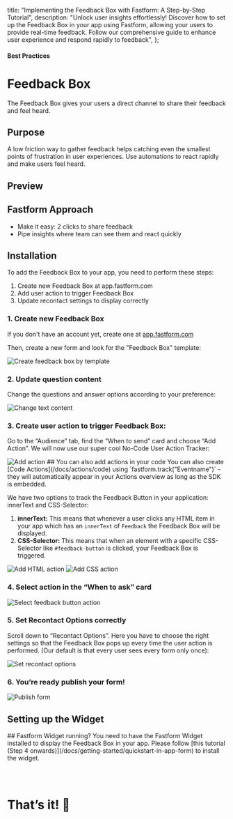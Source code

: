 

  title: "Implementing the Feedback Box with Fastform: A Step-by-Step Tutorial",
  description: "Unlock user insights effortlessly! Discover how to set up the Feedback Box in your app using Fastform, allowing your users to provide real-time feedback. Follow our comprehensive guide to enhance user experience and respond rapidly to feedback",
};

#### Best Practices

# Feedback Box

The Feedback Box gives your users a direct channel to share their feedback and feel heard.

## Purpose

A low friction way to gather feedback helps catching even the smallest points of frustration in user experiences. Use automations to react rapidly and make users feel heard.

## Preview

<DemoPreview template="Feedback Box" />

## Fastform Approach

- Make it easy: 2 clicks to share feedback
- Pipe insights where team can see them and react quickly

## Installation

To add the Feedback Box to your app, you need to perform these steps:

1. Create new Feedback Box at app.fastform.com
2. Add user action to trigger Feedback Box
3. Update recontact settings to display correctly

### 1. Create new Feedback Box

If you don't have an account yet, create one at [app.fastform.com](https://app.fastform.com/auth/signup)

Then, create a new form and look for the "Feedback Box" template:

<Image
  src={CreateFeedbackBox}
  alt="Create feedback box by template"
  quality="100"
  className="rounded-lg max-w-full sm:max-w-3xl"
/>

### 2. Update question content

Change the questions and answer options according to your preference:

<Image
  src={ChangeTextContent}
  alt="Change text content"
  quality="100"
  className="rounded-lg max-w-full sm:max-w-3xl"
/>

### 3. Create user action to trigger Feedback Box:

Go to the “Audience” tab, find the “When to send” card and choose “Add Action”. We will now use our super cool No-Code User Action Tracker:

<Image src={AddAction} alt="Add action" quality="100" className="rounded-lg max-w-full sm:max-w-3xl" />

<Note>
  ## You can also add actions in your code 
  You can also create [Code Actions](/docs/actions/code) using `fastform.track("Eventname")` - they will automatically
  appear in your Actions overview as long as the SDK is embedded.
</Note>

We have two options to track the Feedback Button in your application: innerText and CSS-Selector:

1. **innerText:** This means that whenever a user clicks any HTML item in your app which has an `innerText` of `Feedback` the Feedback Box will be displayed.
2. **CSS-Selector:** This means that when an element with a specific CSS-Selector like `#feedback-button` is clicked, your Feedback Box is triggered.

<div className="grid grid-cols-2 space-x-2 max-w-full sm:max-w-3xl">
  <Image src={AddHTMLAction} alt="Add HTML action" quality="100" className="rounded-lg" />
  <Image src={AddCSSAction} alt="Add CSS action" quality="100" className="rounded-lg" />
</div>

### 4. Select action in the “When to ask” card

<Image
  src={SelectAction}
  alt="Select feedback button action"
  quality="100"
  className="rounded-lg max-w-full sm:max-w-3xl"
/>

### 5. Set Recontact Options correctly

Scroll down to “Recontact Options”. Here you have to choose the right settings so that the Feedback Box pops up every time the user action is performed. (Our default is that every user sees every form only once):

<Image
  src={RecontactOptions}
  alt="Set recontact options"
  quality="100"
  className="rounded-lg max-w-full sm:max-w-3xl"
/>

### 6. You’re ready publish your form!

<Image
  src={PublishForm}
  alt="Publish form"
  quality="100"
  className="rounded-lg max-w-full sm:max-w-3xl"
/>

## Setting up the Widget

<Note>
  ## Fastform Widget running?
  You need to have the Fastform Widget installed to display the Feedback Box in your app. Please follow [this
  tutorial (Step 4 onwards)](/docs/getting-started/quickstart-in-app-form) to install the widget.
</Note>

### &nbsp;

# That’s it! 🎉
